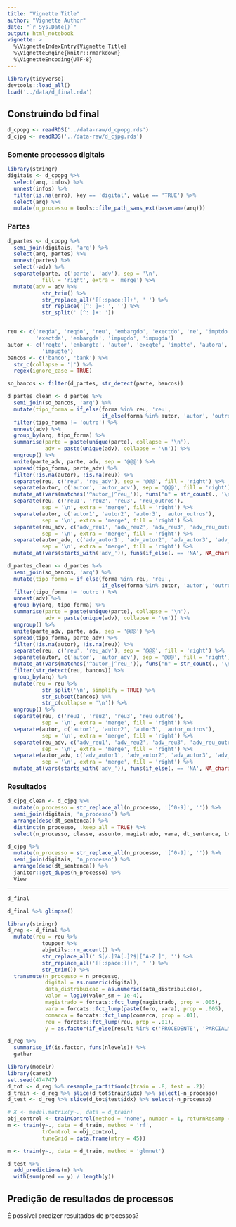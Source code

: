 ```yaml
---
title: "Vignette Title"
author: "Vignette Author"
date: "`r Sys.Date()`"
output: html_notebook
vignette: >
  %\VignetteIndexEntry{Vignette Title}
  %\VignetteEngine{knitr::rmarkdown}
  %\VignetteEncoding{UTF-8}
---
```


```r
library(tidyverse)
devtools::load_all()
load('../data/d_final.rda')
```

## Construindo bd final

```r
d_cpopg <- readRDS('../data-raw/d_cpopg.rds')
d_cjpg <- readRDS('../data-raw/d_cjpg.rds')
```

### Somente processos digitais

```r
library(stringr)
digitais <- d_cpopg %>% 
  select(arq, infos) %>% 
  unnest(infos) %>% 
  filter(is.na(erro), key == 'digital', value == 'TRUE') %>% 
  select(arq) %>% 
  mutate(n_processo = tools::file_path_sans_ext(basename(arq)))
```

### Partes

```r
d_partes <- d_cpopg %>% 
  semi_join(digitais, 'arq') %>% 
  select(arq, partes) %>%
  unnest(partes) %>%
  select(-adv) %>% 
  separate(parte, c('parte', 'adv'), sep = '\n', 
           fill = 'right', extra = 'merge') %>% 
  mutate(adv = adv %>% 
           str_trim() %>% 
           str_replace_all('[[:space:]]+', ' ') %>% 
           str_replace('[^: ]+: ', '') %>% 
           str_split(' [^: ]+: '))


reu <- c('reqda', 'reqdo', 'reu', 'embargdo', 'exectdo', 're', 'imptdo',
         'exectda', 'embargda', 'impugdo', 'impugda')
autor <- c('reqte', 'embargte', 'autor', 'exeqte', 'imptte', 'autora',
           'impugte')
bancos <- c('banco', 'bank') %>% 
  str_c(collapse = '|') %>% 
  regex(ignore_case = TRUE)

so_bancos <- filter(d_partes, str_detect(parte, bancos))

d_partes_clean <- d_partes %>% 
  semi_join(so_bancos, 'arq') %>% 
  mutate(tipo_forma = if_else(forma %in% reu, 'reu', 
                              if_else(forma %in% autor, 'autor', 'outro'))) %>% 
  filter(tipo_forma != 'outro') %>% 
  unnest(adv) %>% 
  group_by(arq, tipo_forma) %>% 
  summarise(parte = paste(unique(parte), collapse = '\n'),
            adv = paste(unique(adv), collapse = '\n')) %>% 
  ungroup() %>% 
  unite(parte_adv, parte, adv, sep = '@@@') %>% 
  spread(tipo_forma, parte_adv) %>% 
  filter(!is.na(autor), !is.na(reu)) %>%
  separate(reu, c('reu', 'reu_adv'), sep = '@@@', fill = 'right') %>% 
  separate(autor, c('autor', 'autor_adv'), sep = '@@@', fill = 'right') %>% 
  mutate_at(vars(matches('^autor_|^reu_')), funs("n" = str_count(., '\n') + 1)) %>% 
  separate(reu, c('reu1', 'reu2', 'reu3', 'reu_outros'), 
           sep = '\n', extra = 'merge', fill = 'right') %>% 
  separate(autor, c('autor1', 'autor2', 'autor3', 'autor_outros'), 
           sep = '\n', extra = 'merge', fill = 'right') %>% 
  separate(reu_adv, c('adv_reu1', 'adv_reu2', 'adv_reu3', 'adv_reu_outros'), 
           sep = '\n', extra = 'merge', fill = 'right') %>% 
  separate(autor_adv, c('adv_autor1', 'adv_autor2', 'adv_autor3', 'adv_autor_outros'), 
           sep = '\n', extra = 'merge', fill = 'right') %>% 
  mutate_at(vars(starts_with('adv_')), funs(if_else(. == 'NA', NA_character_, .)))
```

```r
d_partes_clean <- d_partes %>% 
  semi_join(so_bancos, 'arq') %>% 
  mutate(tipo_forma = if_else(forma %in% reu, 'reu', 
                              if_else(forma %in% autor, 'autor', 'outro'))) %>% 
  filter(tipo_forma != 'outro') %>% 
  unnest(adv) %>% 
  group_by(arq, tipo_forma) %>% 
  summarise(parte = paste(unique(parte), collapse = '\n'),
            adv = paste(unique(adv), collapse = '\n')) %>% 
  ungroup() %>% 
  unite(parte_adv, parte, adv, sep = '@@@') %>% 
  spread(tipo_forma, parte_adv) %>% 
  filter(!is.na(autor), !is.na(reu)) %>%
  separate(reu, c('reu', 'reu_adv'), sep = '@@@', fill = 'right') %>% 
  separate(autor, c('autor', 'autor_adv'), sep = '@@@', fill = 'right') %>% 
  mutate_at(vars(matches('^autor_|^reu_')), funs("n" = str_count(., '\n') + 1)) %>% 
  filter(str_detect(reu, bancos)) %>% 
  group_by(arq) %>% 
  mutate(reu = reu %>% 
           str_split('\n', simplify = TRUE) %>% 
           str_subset(bancos) %>% 
           str_c(collapse = '\n')) %>% 
  ungroup() %>% 
  separate(reu, c('reu1', 'reu2', 'reu3', 'reu_outros'), 
           sep = '\n', extra = 'merge', fill = 'right') %>% 
  separate(autor, c('autor1', 'autor2', 'autor3', 'autor_outros'), 
           sep = '\n', extra = 'merge', fill = 'right') %>% 
  separate(reu_adv, c('adv_reu1', 'adv_reu2', 'adv_reu3', 'adv_reu_outros'), 
           sep = '\n', extra = 'merge', fill = 'right') %>% 
  separate(autor_adv, c('adv_autor1', 'adv_autor2', 'adv_autor3', 'adv_autor_outros'), 
           sep = '\n', extra = 'merge', fill = 'right') %>% 
  mutate_at(vars(starts_with('adv_')), funs(if_else(. == 'NA', NA_character_, .)))
```



### Resultados

```r
d_cjpg_clean <- d_cjpg %>% 
  mutate(n_processo = str_replace_all(n_processo, '[^0-9]', '')) %>% 
  semi_join(digitais, 'n_processo') %>% 
  arrange(desc(dt_sentenca)) %>% 
  distinct(n_processo, .keep_all = TRUE) %>% 
  select(n_processo, classe, assunto, magistrado, vara, dt_sentenca, txt)

d_cjpg %>% 
  mutate(n_processo = str_replace_all(n_processo, '[^0-9]', '')) %>% 
  semi_join(digitais, 'n_processo') %>% 
  arrange(desc(dt_sentenca)) %>% 
  janitor::get_dupes(n_processo) %>% 
  View

```




-------------------------------------------------------------------------------


```r
d_final
```

```r
d_final %>% glimpse()
```

```r
library(stringr)
d_reg <- d_final %>% 
  mutate(reu = reu %>% 
           toupper %>% 
           abjutils::rm_accent() %>% 
           str_replace_all(' S[/.]?A[.]?$|[^A-Z ]', '') %>% 
           str_replace_all('[[:space:]]+', ' ') %>% 
           str_trim()) %>% 
  transmute(n_processo = n_processo,
            digital = as.numeric(digital),
            data_distribuicao = as.numeric(data_distribuicao),
            valor = log10(valor_sm + 1e-4),
            magistrado = forcats::fct_lump(magistrado, prop = .005),
            vara = forcats::fct_lump(paste(foro, vara), prop = .005),
            comarca = forcats::fct_lump(comarca, prop = .01),
            reu = forcats::fct_lump(reu, prop = .01),
            y = as.factor(if_else(result %in% c('PROCEDENTE', 'PARCIALMENTE'), 1L, 0L)))
```

```r
d_reg %>% 
  summarise_if(is.factor, funs(nlevels)) %>% 
  gather
```

```r
library(modelr)
library(caret)
set.seed(474747)
d_tot <- d_reg %>% resample_partition(c(train = .8, test = .2))
d_train <- d_reg %>% slice(d_tot$train$idx) %>% select(-n_processo)
d_test <- d_reg %>% slice(d_tot$test$idx) %>% select(-n_processo)

# X <- model.matrix(y~., data = d_train)
obj_control <- trainControl(method = 'none', number = 1, returnResamp = 'none')
m <- train(y~., data = d_train, method = 'rf', 
           trControl = obj_control,
           tuneGrid = data.frame(mtry = 45))

m <- train(y~., data = d_train, method = 'glmnet')

d_test %>% 
  add_predictions(m) %>% 
  with(sum(pred == y) / length(y))
```

## Predição de resultados de processos

É possível predizer resultados de processos?

